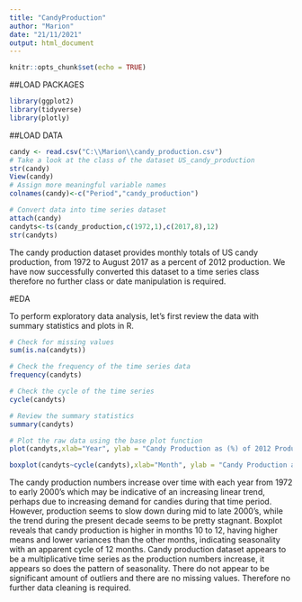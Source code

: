 ---
title: "CandyProduction"
author: "Marion"
date: "21/11/2021"
output: html_document
---

```{r setup, include=FALSE}
knitr::opts_chunk$set(echo = TRUE)
```

##LOAD PACKAGES
```{r}
library(ggplot2)
library(tidyverse)
library(plotly)
```
##LOAD DATA
```{r}
candy <- read.csv("C:\\Marion\\candy_production.csv")
# Take a look at the class of the dataset US_candy_production
str(candy)
View(candy)
# Assign more meaningful variable names
colnames(candy)<-c("Period","candy_production")

# Convert data into time series dataset
attach(candy)
candyts<-ts(candy_production,c(1972,1),c(2017,8),12)
str(candyts)
```
The candy production dataset provides monthly totals of US candy production, from 1972 to August 2017 as a percent of 2012 production. We have now successfully converted this dataset to a time series class therefore no further class or date manipulation is required.

#EDA

To perform exploratory data analysis, let's first review the data with summary statistics and plots in R.

```{r}
# Check for missing values
sum(is.na(candyts))

# Check the frequency of the time series data
frequency(candyts)

# Check the cycle of the time series
cycle(candyts)

# Review the summary statistics
summary(candyts)

# Plot the raw data using the base plot function
plot(candyts,xlab="Year", ylab = "Candy Production as (%) of 2012 Production",main="Monthly US Candy Production from 1972 to 2017")

```
```{r}
boxplot(candyts~cycle(candyts),xlab="Month", ylab = "Candy Production as (%) of 2012 Production" ,main ="Monthly US Candy Production from 1972 to 2017")

```

The candy production numbers increase over time with each year from 1972 to early 2000's which may be indicative of an increasing linear trend, perhaps due to increasing demand for candies during that time period. However, production seems to slow down during mid to late 2000's, while the trend during the present decade seems to be pretty stagnant.
Boxplot reveals that candy production is higher in months 10 to 12, having higher means and lower variances than the other months, indicating seasonality with an apparent cycle of 12 months.
Candy production dataset appears to be a multiplicative time series as the production numbers increase, it appears so does the pattern of seasonality.
There do not appear to be significant amount of outliers and there are no missing values. Therefore no further data cleaning is required.

